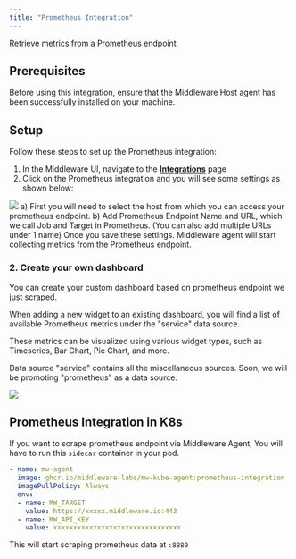 ```yaml
---
title: "Prometheus Integration"
---
```

Retrieve metrics from a Prometheus endpoint.

## Prerequisites
Before using this integration, ensure that the Middleware Host agent has been successfully installed on your machine.

## Setup
Follow these steps to set up the Prometheus integration:
1. In the Middleware UI, navigate to the [**Integrations**](https://app.middleware.io/installation#integration/allintegration) page 
2. Click on the Prometheus integration and you will see some settings as shown below:
<img src="/images/integration/prometheus-integration.png" />
    a) First you will need to select the host from which you can access your prometheus endpoint.
    b) Add Prometheus Endpoint Name and URL, which we call Job and Target in Prometheus. (You can also add multiple URLs under 1 name)
Once you save these settings. Middleware agent will start collecting metrics from the Prometheus endpoint.

### 2. Create your own dashboard
<p>You can create your custom dashboard based on prometheus endpoint we just scraped.</p>
<p>When adding a new widget to an existing dashboard, you will find a list of available Prometheus metrics under the "service" data source.</p>
<p>These metrics can be visualized using various widget types, such as Timeseries, Bar Chart, Pie Chart, and more.</p>

<Note>Data source "service" contains all the miscellaneous sources. Soon, we will be promoting "prometheus" as a data source.</Note>

<img src="/images/integration/prometheus-integration-2.png" />


## Prometheus Integration in K8s

If you want to scrape prometheus endpoint via Middleware Agent, You will have to run this `sidecar` container in your pod.

```yaml
- name: mw-agent
  image: ghcr.io/middleware-labs/mw-kube-agent:prometheus-integration
  imagePullPolicy: Always
  env:
  - name: MW_TARGET
    value: https://xxxxx.middleware.io:443
  - name: MW_API_KEY
    value: xxxxxxxxxxxxxxxxxxxxxxxxxxxxxxxx
```

This will start scraping prometheus data at `:8889`